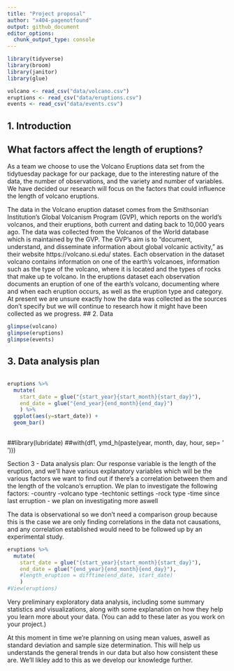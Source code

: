 ```yaml
---
title: "Project proposal"
author: "x404-pagenotfound"
output: github_document
editor_options: 
  chunk_output_type: console
---
```


```r
library(tidyverse)
library(broom)
library(janitor)
library(glue)
```

```r
volcano <- read_csv("data/volcano.csv")
eruptions <- read_csv("data/eruptions.csv")
events <- read_csv("data/events.csv")

```



## 1. Introduction
## What factors affect the length of eruptions?

As a team we choose to use the Volcano Eruptions data set from the tidytuesday package for our package, due to the interesting nature of the data, the number of observations, and the variety and number of variables. We have decided our research will focus on the factors that could influence the length of volcano eruptions.

The data in the Volcano eruption dataset comes from the Smithsonian Institution's Global Volcanism Program (GVP), which reports on the world's volcanos, and their eruptions, both current and dating back to 10,000 years ago. The data was collected from the Volcanos of the World database which is maintained by the GVP. The GVP's aim is to "document, understand, and disseminate information about global volcanic activity," as their website https://volcano.si.edu/ states.
Each observation in the dataset volcano contains information on one of the earth's volcanoes, information such as the type of the volcano, where it is located and the types of rocks that make up te volcano. In the eruptions dataset each observation documents an eruption of one of the earth's volcano, documenting where and when each eruption occurs, as well as the eruption type and category.
At present we are unsure exactly how the data was collected as the sources don't specify but we will continue to research how it might have been collected as we progress.
## 2. Data


```r

glimpse(volcano)
glimpse(eruptions)
glimpse(events)

```


## 3. Data analysis plan
```r

```

```r
eruptions %>%
  mutate(
    start_date = glue("{start_year}{start_month}{start_day}"),
    end_date = glue("{end_year}{end_month}{end_day}")
    ) %>%
  ggplot(aes(y=start_date)) +
  geom_bar()
  
```
##library(lubridate)
##with(df1, ymd_h(paste(year, month, day, hour, sep= ' ')))

Section 3 - Data analysis plan:
Our response variable is the length of the eruption, and we'll have various explanatory variables which will be the various factors we want to find out if there's a correlation between them and the length of the volcano's erruption.
We plan to investigate the following factors:
-country
-volcano type
-techtonic settings
-rock type
-time since last erruption
- we plan on investigating more aswell

The data is observational so we don't need a comparison group because this is the case we are only finding correlations in the data not causations, and any correlation established would need to be followed up by an experimental study.

```r
eruptions %>%
  mutate(
    start_date = glue("{start_year}{start_month}{start_day}"),
    end_date = glue("{end_year}{end_month}{end_day}"),
    #length_eruption = difftime(end_date, start_date)
    )
#View(eruptions)
```


Very preliminary exploratory data analysis, including some summary statistics and visualizations, along with some explanation on how they help you learn more about your data. (You can add to these later as you work on your project.)


At this moment in time we're planning on using mean values, aswell as standard deviation and sample size determination. This will help us understands the general trends in our data but also how consistent these are. We'll likley add to this as we develop our knowledge further.
